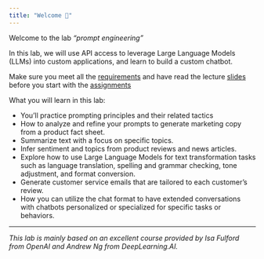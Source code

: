 ```yaml
---
title: "Welcome 👋"
---
```


Welcome to the lab *"prompt engineering"* 

In this lab, we will use API access to leverage Large Language Models (LLMs) into custom applications, and learn to build a custom chatbot.


::: {.callout-important}
Make sure you meet all the [requirements](/requirements.qmd) and have read the lecture [slides](/slide.qmd) before you start with the [assignments](/assignments.qmd) 
:::

What you will learn in this lab:

- You'll practice prompting principles and their related tactics 
- How to analyze and refine your prompts to generate marketing copy from a product fact sheet.
- Summarize text with a focus on specific topics.
- Infer sentiment and topics from product reviews and news articles.
- Explore how to use Large Language Models for text transformation tasks such as language translation, spelling and grammar checking, tone adjustment, and format conversion.
- Generate customer service emails that are tailored to each customer's review.
- How you can utilize the chat format to have extended conversations with chatbots personalized or specialized for specific tasks or behaviors.


---

*This lab is mainly based on an excellent course provided by Isa Fulford from OpenAI and Andrew Ng from DeepLearning.AI.*